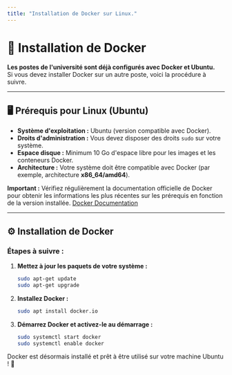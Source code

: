 ```yaml
---
title: "Installation de Docker sur Linux."
---
```

# 🚀 Installation de Docker

**Les postes de l'université sont déjà configurés avec Docker et Ubuntu.**  
Si vous devez installer Docker sur un autre poste, voici la procédure à suivre.

---

## 🖥️ Prérequis pour Linux (Ubuntu)

- **Système d'exploitation :** Ubuntu (version compatible avec Docker).
- **Droits d'administration :** Vous devez disposer des droits `sudo` sur votre système.
- **Espace disque :** Minimum 10 Go d'espace libre pour les images et les conteneurs Docker.
- **Architecture :** Votre système doit être compatible avec Docker (par exemple, architecture **x86_64/amd64**).

**Important :** Vérifiez régulièrement la documentation officielle de Docker pour obtenir les informations les plus récentes sur les prérequis en fonction de la version installée. [Docker Documentation](https://docs.docker.com/engine/install/)

---

## ⚙️ Installation de Docker

### Étapes à suivre :

1. **Mettez à jour les paquets de votre système :**
    ```bash copy
    sudo apt-get update
    sudo apt-get upgrade
    ```

2. **Installez Docker :**
    ```bash copy
    sudo apt install docker.io
    ```

3. **Démarrez Docker et activez-le au démarrage :**
    ```bash copy
    sudo systemctl start docker
    sudo systemctl enable docker
    ```

Docker est désormais installé et prêt à être utilisé sur votre machine Ubuntu ! 🐳